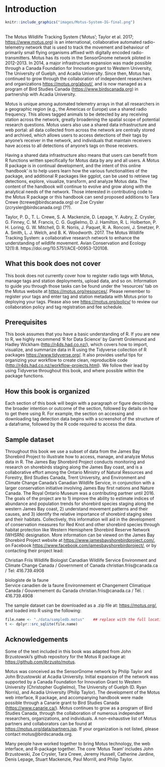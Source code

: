 

# Introduction
```r
knitr::include_graphics("images/Motus-System-IG-final.png")
```
 <br>
The Motus Wildlife Tracking System ('Motus'; Taylor et al. 2017; <https://www.motus.org>) is an international, collaborative automated radio-telemetry network that is used to track the movement and behaviour of primarily small flying organisms affixed with digitally encoded radio-transmitters.  Motus has its roots in the SensorGnome network piloted in 2012-2013. In 2014, a major infrastructure expansion was made possible through a Canada Foundation for Innovation grant to Western University, The University of Guelph, and Acadia University.  Since then, Motus has continued to grow through the collaboration of independent researchers and organizations <https://motus.org/about/>, and is now managed as a program of Bird Studies Canada (<https://www.birdscanada.org>) in partnership with Acadia University. 

Motus is unique among automated telemetry arrays in that all researchers in a geographic region (e.g., the Americas or Europe) use a shared radio frequency. This allows tagged animals to be detected by any receiving station across the network, greatly broadening the spatial scope of potential research questions.  Motus users also use a shared data infrastructure and web portal: all data collected from across the network are centrally stored and archived, which allows users to access detections of their tags by anyone's receiver in the network, and individuals that maintain receivers have access to all detections of anyone's tags on those receivers.

Having a shared data infrastructure also means that users can benefit from R functions written specifically for Motus data by any and all users. A Motus R package is in continual development, and the intent of this online 'handbook' is to help users learn how the various functionalities of the package, and additional R packages like ggplot, can be used to retrieve tag detections, explore, visualize, transform, and analyze Motus data. The content of the handbook will continue to evolve and grow along with the analytical needs of the network. Those interested in contributing code to the Motus R package or this handbook can send proposed additions to Tara Crewe (tcrewe@birdscanada.org) or Zoe Crysler (zcrysler@birdscanada.org) (??).  

Taylor, P. D., T. L. Crewe, S. A. Mackenzie, D. Lepage, Y. Aubry, Z. Crysler, G. Finney, C. M. Francis, C. G. Guglielmo, D. J. Hamilton, R. L. Holberton, P. H. Loring, G. W. Mitchell, D. R. Noriis, J. Paquet, R. A. Ronconi, J. Smetzer, P. A. Smith, L. J. Welch, and B. K. Woodworth. 2017. The Motus Wildlife Tracking System: a collaborative research network to enhance the understanding of wildlife movement. Avian Conservation and Ecology 12(1):8. https://doi.org/10.5751/ACE-00953-120108.

## What this book does not cover

This book does not currently cover how to register radio tags with Motus, manage tags and station deployments, upload data, and so on. Information to guide you through those tasks can be found under the 'resources' tab on the Motus website at <https://motus.org/resources/>.  Please remember to register your tags and enter tag and station metadata with Motus prior to deploying your tags. Please also see <https://motus.org/policy/> to review our collaboration policy and tag registration and fee schedule.

## Prerequisites

This book assumes that you have a basic understanding of R. If you are new to R, we highly recommend 'R for Data Science' by Garrett Grolemund and Hadley Wickham (<http://r4ds.had.co.nz/>), which covers how to import, visualize, and summarize data in R using the Tidyverse collection of R packages <https://www.tidyverse.org/>. It also provides useful tips for organizing your workflow to create clean, reproducible code (<http://r4ds.had.co.nz/workflow-projects.html>). We follow their lead by using Tidyverse throughout this book, and where possible within the package functions.

## How this book is organized

Each section of this book will begin with a paragraph or figure describing the broader intention or outcome of the section, followed by details on how to get there using R. For example, the section on accessing and downloading tag detection data begins with a screenshot of the structure of a dataframe, followed by the R code required to access the data.

## Sample dataset

Throughout this book we use a subset of data from the James Bay Shorebird Project to illustrate how to access, manage, and analyze Motus data in R. The James Bay Shorebird Project conducts monitoring and research on shorebirds staging along the James Bay coast, and is a collaborative effort among the Ontario Ministry of Natural Resources and Forestry, Bird Studies Canada, Trent University, and Environment and Climate Change Canada's Canadian Wildlife Service, in conjunction with a larger conservation initiative involving James Bay first nations and Nature Canada. The Royal Ontario Museum was a contributing partner until 2016. The goals of the project are to 1) improve the ability to estimate indices of abundance and population trends for shorebird species staging along the western James Bay coast, 2) understand movement patterns and their causes, and 3) identify the relative importance of shorebird staging sites and their habitats. Collectively, this information will aid in the development of conservation measures for Red Knot and other shorebird species through habitat protection like Western Hemisphere Shorebird Reserve Network (WHSRN) designation. More information can be viewed on the James Bay Shorebird Project website at <https://www.jamesbayshorebirdproject.com/>, on Facebook <https://www.facebook.com/jamesbayshorebirdproject/>, or by contacting their project lead:

Christian Friis
Wildlife Biologist
Canadian Wildlife Service Environment and Climate Change Canada / Government of Canada 
christian.friis@canada.ca / Tel: 416.739.4908
 
biologiste de la faune  
Service canadien de la faune Environnement et Changement Climatique Canada / Gouvernement du Canada 
christian.friis@canada.ca / Tél. : 416.739.4908 

The sample dataset can be downloaded as a .zip file at: <https://motus.org/>, and loaded into R using the following:

```r

file.name <- "./data/sampledb.motus"    ## replace with the full location of the extracted .motus file on your personal computer
t <- dplyr::src_sqlite(file.name)

```

## Acknowledgements

Some of the text included in this book was adapted from John Brzustowski's github repository for the Motus R package at: <https://github.com/jbrzusto/motus>.

Motus was conceived as the SensorGnome network by Philip Taylor and John Brzustowski at Acadia University. Initial expansion of the network was supported by a Canada Foundation for Innovation Grant to Western University (Christopher Guglielmo), The University of Guelph (D. Ryan Norris), and Acadia University (Philip Taylor). The development of the Motus web interface, R package, and accompanying handbook were made possible through a Canarie grant to Bird Studies Canada (<https://www.canarie.ca/>). Motus continues to grow as a program of Bird Studies Canada, through the collaboration of numerous independent researchers, organizations, and individuals. A non-exhaustive list of Motus partners and collaborators can be found at <https://motus.org/data/partners.jsp>. If your organization is not listed, please contact motus@birdscanada.org.

Many people have worked together to bring Motus technology, the web interface, and R-package together. The core 'Motus Team' includes John Brzustowski, Zoe Crysler, Tara Crewe, Jeremy Hussell, Catherine Jardine, Denis Lepage, Stuart Mackenzie, Paul Morrill, and Philip Taylor. 

